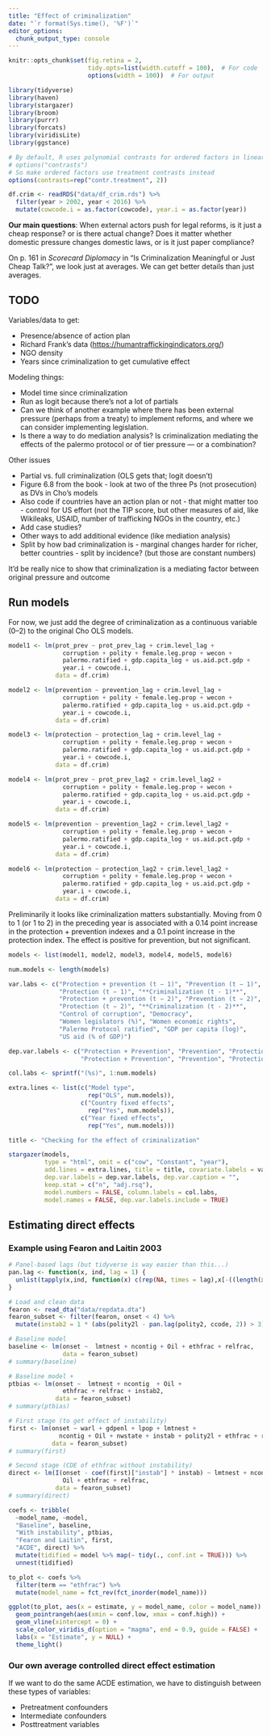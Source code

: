 ```yaml
---
title: "Effect of criminalization"
date: "`r format(Sys.time(), '%F')`"
editor_options: 
  chunk_output_type: console
---
```


```r
knitr::opts_chunk$set(fig.retina = 2,
                      tidy.opts=list(width.cutoff = 100),  # For code
                      options(width = 100))  # For output
```

```r
library(tidyverse)
library(haven)
library(stargazer)
library(broom)
library(purrr)
library(forcats)
library(viridisLite)
library(ggstance)

# By default, R uses polynomial contrasts for ordered factors in linear models
# options("contrasts") 
# So make ordered factors use treatment contrasts instead
options(contrasts=rep("contr.treatment", 2))
```

```r
df.crim <- readRDS("data/df_crim.rds") %>%
  filter(year > 2002, year < 2016) %>%
  mutate(cowcode.i = as.factor(cowcode), year.i = as.factor(year))
```

**Our main questions**: When external actors push for legal reforms, is it just a cheap response? or is there actual change? Does it matter whether domestic pressure changes domestic laws, or is it just paper compliance?

On p. 161 in *Scorecard Diplomacy* in "Is Criminalization Meaningful or Just Cheap Talk?", we look just at averages. We can get better details than just averages.


## TODO

Variables/data to get:

- Presence/absence of action plan
- Richard Frank's data (<https://humantraffickingindicators.org/>)
- NGO density
- Years since criminalization to get cumulative effect

Modeling things:

- Model time since criminalization
- Run as logit because there's not a lot of partials
- Can we think of another example where there has been external pressure (perhaps from a treaty) to implement reforms, and where we can consider implementing legislation.
- Is there a way to do mediation analysis? Is criminalization mediating the effects of the palermo protocol or of tier pressure — or a combination?

Other issues

- Partial vs. full criminalization (OLS gets that; logit doesn't)
- Figure 6.8 from the book - look at two of the three Ps (not prosecution) as DVs in Cho’s models
- Also code if countries have an action plan or not - that might matter too - control for US effort (not the TIP score, but other measures of aid, like Wikileaks, USAID, number of trafficking NGOs in the country, etc.)
- Add case studies?
- Other ways to add additional evidence (like mediation analysis)
- Split by how bad criminalization is - marginal changes harder for richer, better countries - split by incidence? (but those are constant numbers)

It'd be really nice to show that criminalization is a mediating factor between original pressure and outcome


## Run models

For now, we just add the degree of criminalization as a continuous variable (0–2) to the original Cho OLS models.

```r
model1 <- lm(prot_prev ~ prot_prev_lag + crim.level_lag + 
               corruption + polity + female.leg.prop + wecon + 
               palermo.ratified + gdp.capita_log + us.aid.pct.gdp + 
               year.i + cowcode.i, 
             data = df.crim)

model2 <- lm(prevention ~ prevention_lag + crim.level_lag + 
               corruption + polity + female.leg.prop + wecon + 
               palermo.ratified + gdp.capita_log + us.aid.pct.gdp + 
               year.i + cowcode.i, 
             data = df.crim)

model3 <- lm(protection ~ protection_lag + crim.level_lag + 
               corruption + polity + female.leg.prop + wecon + 
               palermo.ratified + gdp.capita_log + us.aid.pct.gdp + 
               year.i + cowcode.i, 
             data = df.crim)

model4 <- lm(prot_prev ~ prot_prev_lag2 + crim.level_lag2 + 
               corruption + polity + female.leg.prop + wecon + 
               palermo.ratified + gdp.capita_log + us.aid.pct.gdp + 
               year.i + cowcode.i, 
             data = df.crim)

model5 <- lm(prevention ~ prevention_lag2 + crim.level_lag2 + 
               corruption + polity + female.leg.prop + wecon + 
               palermo.ratified + gdp.capita_log + us.aid.pct.gdp + 
               year.i + cowcode.i, 
             data = df.crim)

model6 <- lm(protection ~ protection_lag2 + crim.level_lag2 + 
               corruption + polity + female.leg.prop + wecon + 
               palermo.ratified + gdp.capita_log + us.aid.pct.gdp + 
               year.i + cowcode.i, 
             data = df.crim)
```

Preliminarily it looks like criminalization matters substantially. Moving from 0 to 1 (or 1 to 2) in the preceding year is associated with a 0.14 point increase in the protection + prevention indexes and a 0.1 point increase in the protection index. The effect is positive for prevention, but not significant.

```r
models <- list(model1, model2, model3, model4, model5, model6)

num.models <- length(models)

var.labs <- c("Protection + prevention (t − 1)", "Prevention (t − 1)", 
              "Protection (t − 1)", "**Criminalization (t - 1)**",
              "Protection + prevention (t − 2)", "Prevention (t − 2)", 
              "Protection (t − 2)", "**Criminalization (t - 2)**",
              "Control of corruption", "Democracy", 
              "Women legislators (%)", "Women economic rights",
              "Palermo Protocol ratified", "GDP per capita (log)", 
              "US aid (% of GDP)")

dep.var.labels <- c("Protection + Prevention", "Prevention", "Protection",
                    "Protection + Prevention", "Prevention", "Protection")

col.labs <- sprintf("(%s)", 1:num.models)

extra.lines <- list(c("Model type",
                      rep("OLS", num.models)),
                    c("Country fixed effects",
                      rep("Yes", num.models)),
                    c("Year fixed effects",
                      rep("Yes", num.models)))

title <- "Checking for the effect of criminalization"

stargazer(models, 
          type = "html", omit = c("cow", "Constant", "year"), 
          add.lines = extra.lines, title = title, covariate.labels = var.labs,
          dep.var.labels = dep.var.labels, dep.var.caption = "",
          keep.stat = c("n", "adj.rsq"),
          model.numbers = FALSE, column.labels = col.labs, 
          model.names = FALSE, dep.var.labels.include = TRUE)
```


## Estimating direct effects

### Example using Fearon and Laitin 2003

```r
# Panel-based lags (but tidyverse is way easier than this...)
pan.lag <- function(x, ind, lag = 1) {
  unlist(tapply(x,ind, function(x) c(rep(NA, times = lag),x[-((length(x) - lag +1):length(x))])))
}

# Load and clean data
fearon <- read_dta("data/repdata.dta")
fearon_subset <- filter(fearon, onset < 4) %>%
  mutate(instab2 = 1 * (abs(polity2l - pan.lag(polity2, ccode, 2)) > 3))

# Baseline model
baseline <- lm(onset ~  lmtnest + ncontig + Oil + ethfrac + relfrac,
               data = fearon_subset)
# summary(baseline)

# Baseline model + 
ptbias <- lm(onset ~  lmtnest + ncontig  + Oil + 
               ethfrac + relfrac + instab2, 
             data = fearon_subset)
# summary(ptbias)

# First stage (to get effect of instability)
first <- lm(onset ~ warl + gdpenl + lpop + lmtnest +
              ncontig + Oil + nwstate + instab + polity2l + ethfrac + relfrac,
            data = fearon_subset)
# summary(first)

# Second stage (CDE of ethfrac without instability)
direct <- lm(I(onset - coef(first)["instab"] * instab) ~ lmtnest + ncontig + 
               Oil + ethfrac + relfrac,
             data = fearon_subset)
# summary(direct)

coefs <- tribble(
  ~model_name, ~model,
  "Baseline", baseline,
  "With instability", ptbias,
  "Fearon and Laitin", first,
  "ACDE", direct) %>%
  mutate(tidified = model %>% map(~ tidy(., conf.int = TRUE))) %>%
  unnest(tidified)

to_plot <- coefs %>%
  filter(term == "ethfrac") %>%
  mutate(model_name = fct_rev(fct_inorder(model_name)))

ggplot(to_plot, aes(x = estimate, y = model_name, color = model_name)) +
  geom_pointrangeh(aes(xmin = conf.low, xmax = conf.high)) +
  geom_vline(xintercept = 0) +
  scale_color_viridis_d(option = "magma", end = 0.9, guide = FALSE) +
  labs(x = "Estimate", y = NULL) +
  theme_light()
```

### Our own average controlled direct effect estimation

If we want to do the same ACDE estimation, we have to distinguish between these types of variables:

- Pretreatment confounders
- Intermediate confounders
- Posttreatment variables
